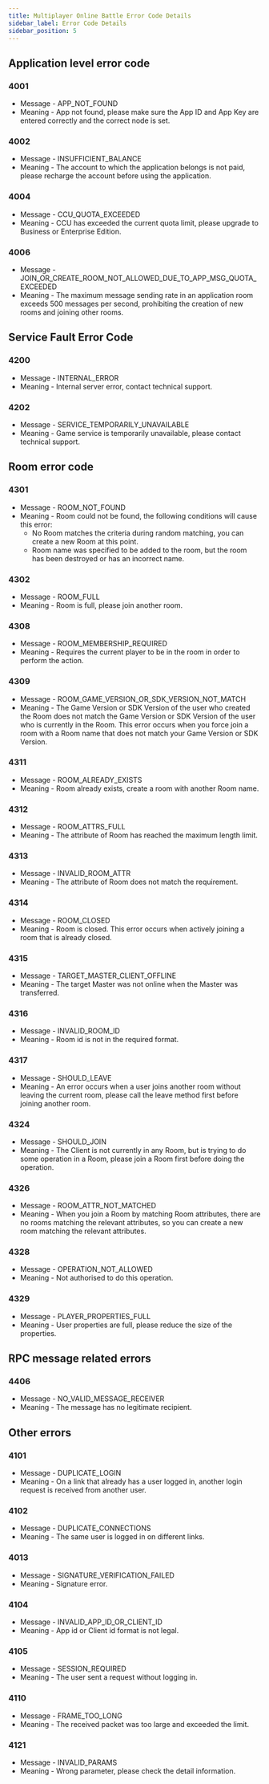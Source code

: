 ```yaml
---
title: Multiplayer Online Battle Error Code Details
sidebar_label: Error Code Details
sidebar_position: 5
---
```


## Application level error code

### 4001

- Message - APP_NOT_FOUND
- Meaning - App not found, please make sure the App ID and App Key are entered correctly and the correct node is set.

### 4002

- Message - INSUFFICIENT_BALANCE
- Meaning - The account to which the application belongs is not paid, please recharge the account before using the application.

<!--
It's not live yet.
### 4003
* Message - GAME_SERVICE_DISABLED_ON_APP
* Meaning - The application is disabled for gaming. -->

### 4004

- Message - CCU_QUOTA_EXCEEDED
- Meaning - CCU has exceeded the current quota limit, please upgrade to Business or Enterprise Edition.

<!--
Hook related error, Hook is not yet online!
### 4005
* Message - LOAD_GAME_HOOK_FAILED
* Meaning - Failed to load GameHook. -->

### 4006

- Message - JOIN_OR_CREATE_ROOM_NOT_ALLOWED_DUE_TO_APP_MSG_QUOTA_EXCEEDED
- Meaning - The maximum message sending rate in an application room exceeds 500 messages per second, prohibiting the creation of new rooms and joining other rooms.

## Service Fault Error Code

### 4200

- Message - INTERNAL_ERROR
- Meaning - Internal server error, contact technical support.

### 4202

- Message - SERVICE_TEMPORARILY_UNAVAILABLE
- Meaning - Game service is temporarily unavailable, please contact technical support.

## Room error code

### 4301

- Message - ROOM_NOT_FOUND
- Meaning - Room could not be found, the following conditions will cause this error:
  - No Room matches the criteria during random matching, you can create a new Room at this point.
  - Room name was specified to be added to the room, but the room has been destroyed or has an incorrect name.

### 4302

- Message - ROOM_FULL
- Meaning - Room is full, please join another room.

<!--
Error that needs to be handled by the SDK, developers don't need to worry about it.
### 4306
* Message - ROOM_ID_REQUIRED
* Meaning - need to pass room id -->

### 4308

- Message - ROOM_MEMBERSHIP_REQUIRED
- Meaning - Requires the current player to be in the room in order to perform the action.

### 4309

- Message - ROOM_GAME_VERSION_OR_SDK_VERSION_NOT_MATCH
- Meaning - The Game Version or SDK Version of the user who created the Room does not match the Game Version or SDK Version of the user who is currently in the Room. This error occurs when you force join a room with a Room name that does not match your Game Version or SDK Version.

<!--
Unlikely to be encountered by developers.
### 4310
* Message - ROOM_NOT_ON_THIS_SERVER
* Meaning - room is not on the current server -->

### 4311

- Message - ROOM_ALREADY_EXISTS
- Meaning - Room already exists, create a room with another Room name.

### 4312

- Message - ROOM_ATTRS_FULL
- Meaning - The attribute of Room has reached the maximum length limit.

### 4313

- Message - INVALID_ROOM_ATTR
- Meaning - The attribute of Room does not match the requirement.

### 4314

- Message - ROOM_CLOSED
- Meaning - Room is closed. This error occurs when actively joining a room that is already closed.

### 4315

- Message - TARGET_MASTER_CLIENT_OFFLINE
- Meaning - The target Master was not online when the Master was transferred.

### 4316

- Message - INVALID_ROOM_ID
- Meaning - Room id is not in the required format.

### 4317

- Message - SHOULD_LEAVE
- Meaning - An error occurs when a user joins another room without leaving the current room, please call the leave method first before joining another room.

<!--
With the current limit of 100 keys, it's unlikely that this error will be triggered, so hide it for now!
### 4318
* Message - LOBBY_ATTR_KEYS_FULL
* Meaning - Lobby attribute Keys are full, this error may be triggered when creating a Room. -->

<!--
Should be handled by the SDK
### 4319
* Message - INVALID_LOBBY_ATTR_KEYS
* Meaning - Synchronised Lobby's room attribute is formatted wrong -->

<!--
Should be handled by the SDK
### 4320
* Message - INVALID_PLAYER_TTL
* Meaning - playerTtl formatting error -->

<!--
Should be handled by the SDK
### 4321
* Message - INVALID_EMPTY_ROOM_TTL
* Meaning - emptyRoomTtl formatting error -->

<!--
Should be handled by the SDK
### 4323
* Message - LEFT_ROOM
* Meaning - when you leave the room, the link is broken and the server sends a session/closed with this code -->

### 4324

- Message - SHOULD_JOIN
- Meaning - The Client is not currently in any Room, but is trying to do some operation in a Room, please join a Room first before doing the operation.

<!--
Hook related error, Hook is not yet live!
### 4325
* Message - ROOM_NOT_INITIALIZED
* Meaning - room has not been initialised yet -->

### 4326

- Message - ROOM_ATTR_NOT_MATCHED
- Meaning - When you join a Room by matching Room attributes, there are no rooms matching the relevant attributes, so you can create a new room matching the relevant attributes.

<!--
This is very rare, hide it first
### 4327
* Message - ROOM_NAME_AUTHORIZATION_EXPIRED
* Meaning - Too much time has elapsed between the execution of the room creation logic in Lobby and Game Server -->

### 4328

- Message - OPERATION_NOT_ALLOWED
- Meaning - Not authorised to do this operation.

### 4329

- Message - PLAYER_PROPERTIES_FULL
- Meaning - User properties are full, please reduce the size of the properties.

<!--
Should be handled by the SDK
### 4330
* Message - INVALID_PLAYER_ATTR
* Meaning - User attribute is not legal -->

## RPC message related errors

<!--
Hook related error, Hook is not yet live!
### 4402
* Message - MESSAGE_REJECTED_BY_APP
* Meaning - Message rejected by Game Hook. -->

### 4406

- Message - NO_VALID_MESSAGE_RECEIVER
- Meaning - The message has no legitimate recipient.

<!--
The SDK has not yet implemented this feature
### 4407
* Message - CACHED_EVENTS_FULL
* Meaning - cached messages are full -->

## Other errors

### 4101

- Message - DUPLICATE_LOGIN
- Meaning - On a link that already has a user logged in, another login request is received from another user.

### 4102

- Message - DUPLICATE_CONNECTIONS
- Meaning - The same user is logged in on different links.

### 4013

- Message - SIGNATURE_VERIFICATION_FAILED
- Meaning - Signature error.

### 4104

- Message - INVALID_APP_ID_OR_CLIENT_ID
- Meaning - App id or Client id format is not legal.

### 4105

- Message - SESSION_REQUIRED
- Meaning - The user sent a request without logging in.

<!--
Should be handled by the SDK
### 4107
* Message - READ_TIMEOUT
* Meaning - client has not sent data to Server for a long time -->

<!--
Should be handled by the SDK
### 4108
* Message - LOGIN_TIMEOUT
* Meaning - Login was not performed within the timeout period after the link was established -->

<!--
Should be handled by the SDK
### 4109
* Message - JOIN_ROOM_TIMEOUT
* Meaning - User logged in to Game Server and did not join any room within the timeout period -->

### 4110

- Message - FRAME_TOO_LONG
- Meaning - The received packet was too large and exceeded the limit.

<!--
Should be handled by the SDK
### 4115
* Message - UNPARSEABLE_RAW_MSG
* Meaning - Client sends data Server cannot parse -->

<!--
Difficult for users to encounter, don't tell them yet
### 4117
* Message - TOO_MANY_REQUESTS
* Meaning - Client is sending messages too fast -->

### 4121

- Message - INVALID_PARAMS
- Meaning - Wrong parameter, please check the detail information.

<!--
Should be handled by the SDK
### 4122
* Message - INVALID_GAME_VERSION
* Meaning - No Game Version passed or Game Version not in required format -->

<!--
Hook related error, Hook is not yet live!
### 4124
* Message - CALLING_GAME_HOOK_FAILED
* Meaning - Calling Game Hook failed. -->

<!--
Hook related error, Hook is not yet live!
### 4125
* Message - REJECTED_BY_APP_HOOK
* Meaning - This operation was rejected by the user's Game Hook. -->

<!--
Should be handled by the SDK
### 4126
* Message - INVALID_MSG
* Meaning - Message from Client does not conform to protocol requirements -->
